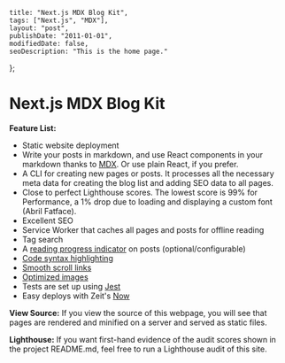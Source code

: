 
    title: "Next.js MDX Blog Kit",
    tags: ["Next.js", "MDX"],
    layout: "post",
    publishDate: "2011-01-01",
    modifiedDate: false,
    seoDescription: "This is the home page."
};

# Next.js MDX Blog Kit

**Feature List:**

-   Static website deployment
-   Write your posts in markdown, and use React components in your markdown thanks to [MDX](https://github.com/mdx-js/mdx). Or use plain React, if you prefer.
-   A CLI for creating new pages or posts. It processes all the necessary meta data for creating the blog list and adding SEO data to all pages.
-   Close to perfect Lighthouse scores. The lowest score is 99% for Performance, a 1% drop due to loading and displaying a custom font (Abril Fatface).
-   Excellent SEO
-   Service Worker that caches all pages and posts for offline reading
-   Tag search
-   A [reading progress indicator](https://github.com/jeremenichelli/scrollProgress) on posts (optional/configurable)
-   [Code syntax highlighting](https://github.com/conorhastings/react-syntax-highlighter)
-   [Smooth scroll links](https://github.com/mauricevancooten/react-anchor-link-smooth-scroll)
-   [Optimized images](https://github.com/cyrilwanner/next-optimized-images)
-   Tests are set up using [Jest](https://github.com/facebook/jest)
-   Easy deploys with Zeit's [Now](https://zeit.co/now)

**View Source:** If you view the source of this webpage, you will see that pages are rendered and minified on a server and served as static files.

**Lighthouse:** If you want first-hand evidence of the audit scores shown in the project README.md, feel free to run a Lighthouse audit of this site.
